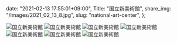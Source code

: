   date: "2021-02-13 17:55:01+09:00",
  Title: "国立新美術館",
  share_img: "/images/2021_02_13_8.jpg",
  slug: "national-art-center",
};

![国立新美術館](/images/2021_02_13_7.jpg)
![国立新美術館](/images/2021_02_13_8.jpg)
![国立新美術館](/images/2021_02_13_9.jpg)
![国立新美術館](/images/2021_02_13_10.jpg)
![国立新美術館](/images/2021_02_13_11.jpg)
![国立新美術館](/images/2021_02_13_12.jpg)
![国立新美術館](/images/2021_02_13_13.jpg)
